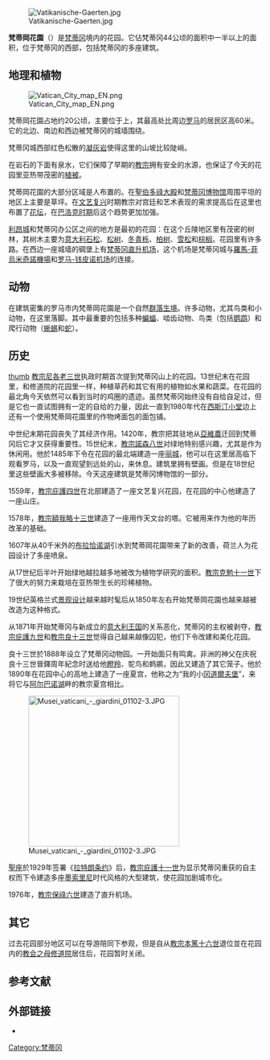{{NoteTA
|G1=Popes
}}
[[File:Vatikanische-Gaerten.jpg|thumb]]

'''梵蒂岡花園'''（{{lang-it|Giardini Vaticani}}）是[[梵蒂冈|梵蒂冈]]境内的花园。它佔梵蒂冈44公顷的面积中一半以上的面积，位于梵蒂冈的西部，包括梵蒂冈的多座建筑。

==地理和植物==
[[File:Vatican_City_map_EN.png|thumb]]

梵蒂岡花園占地约20公顷，主要位于{{link-en|梵蒂冈山|Vatican Hill}}上，其最高处比周边[[罗马|罗马]]的居民区高60米。它的北边、南边和西边被梵蒂冈的城墙围绕。

梵蒂冈城西部红色松散的[[凝灰岩|凝灰岩]]使得这里的山坡比较陡峭。

在岩石的下面有泉水，它们保障了早期的[[教宗|教宗]]拥有安全的水源，也保证了今天的花园里亚热带茂密的[[植被|植被]]。

梵蒂岡花園的大部分区域是人布置的。在[[聖伯多祿大殿|聖伯多祿大殿]]和[[梵蒂冈博物馆|梵蒂冈博物馆]]周围平坦的地区上主要是草坪。在[[文艺复兴|文艺复兴]]时期教宗对宫廷和艺术表现的需求提高后在这里也布置了[[花坛|花坛]]，在[[巴洛克艺术|巴洛克时期]]后这个趋势更加加强。

[[利昂城|利昂城]]和梵蒂冈办公区之间的地方是最初的花园：在这个丘陵地区里有茂密的树林，其树木主要为[[意大利石松|意大利石松]]、[[松属|松树]]、[[冬青栎|冬青栎]]、[[柏木属|柏树]]、[[雪松|雪松]]和[[棕榈科|棕榈]]。花园里有许多路。在西边一座城墙的碉堡上有[[梵蒂冈直升机场|梵蒂冈直升机场]]，这个机场是梵蒂冈城与[[羅馬-菲烏米奇諾機場|羅馬-菲烏米奇諾機場]]和[[罗马-钱皮诺机场|罗马-钱皮诺机场]]的连接。

==动物==
在建筑密集的罗马市内梵蒂岡花園是一个自然[[群落生境|群落生境]]。许多动物，尤其鸟类和小动物，在这里落脚。其中最重要的包括多种[[蝙蝠|蝙蝠]]、啮齿动物、鸟类（包括[[鹦鹉|鹦鹉]]）和爬行动物（[[蜥蜴科|蜥蜴]]和[[蛇|蛇]]）。

==历史==
[[文件:Ogrod_papieski.jpg|thumb]]
[[教宗尼各老三世|教宗尼各老三世]]执政时期首次提到梵蒂冈山上的花园。13世纪末在花园里，和修道院的花园里一样，种植草药和其它有用的植物如水果和蔬菜。在花园的最北角今天依然可以看到当时的鸡圈的遗迹。虽然梵蒂冈始终没有自给自足过，但是它也一直试图拥有一定的自给的力量，因此一直到1980年代在[[西斯汀小堂|西斯汀小堂]]边上还有一个使用梵蒂岡花園里的作物烤面包的面包铺。

中世纪末期花园丧失了其经济作用。1420年，教宗把其驻地从[[亞維農|亞維農]]迁回到梵蒂冈后它才又获得重要性。15世纪末，[[教宗諾森八世|教宗諾森八世]]对绿地特别感兴趣，尤其是作为休闲用。他於1485年下令在花园的最北端建造一座[[丽城|丽城]]，他可以在这里居高临下观看罗马，以及一直观望到远处的山，来休息。建筑里拥有壁画。但是在18世纪里这些壁画大多被移除。今天这座建筑是梵蒂冈博物馆的一部分。

1559年，[[教宗庇護四世|教宗庇護四世]]在北部建造了一座文艺复兴花园，在花园的中心他建造了一座山庄。

1578年，[[教宗額我略十三世|教宗額我略十三世]]建造了一座用作天文台的塔。它被用来作为他的年历改革的基础。

1607年从40千米外的[[布拉恰诺湖|布拉恰诺湖]]引水到梵蒂岡花園带来了新的改善，荷兰人为花园设计了多座喷泉。

从17世纪后半叶开始绿地越拉越多地被改为植物学研究的面积。[[教宗克勉十一世|教宗克勉十一世]]下了很大的努力来栽培在亚热带生长的珍稀植物。

19世纪英格兰式[[景观设计|景观设计]]越来越时髦后从1850年左右开始梵蒂岡花園也越来越被改造为这种格式。

从1871年开始梵蒂冈与新成立的[[意大利王國_(1861年－1946年)|意大利王国]]的关系恶化，梵蒂冈的主权被剥夺，[[教宗庇護九世|教宗庇護九世]]和[[教宗良十三世|教宗良十三世]]觉得自己越来越像囚犯，他们下令改建和美化花园。

良十三世於1888年设立了梵蒂冈动物园。一开始{{里}}面只有鸣禽。非洲的神父在庆祝良十三世晉鐸周年紀念时送给他[[瞪羚属|瞪羚]]、鸵鸟和鹈鹕，因此又建造了其它笼子。他於1890年在花园中心的高地上建造了一座夏宫，他称之为“我的小[[岡道爾夫堡教宗別墅|冈道爾夫堡]]”，来将它与[[阿尔巴诺湖|阿尔巴诺湖]]畔的教宗夏宫相比。

[[File:Musei_vaticani_-_giardini_01102-3.JPG|300px]]

[[聖座|聖座]]於1929年签署《[[拉特朗条约|拉特朗条约]]》后，[[教宗庇護十一世|教宗庇護十一世]]为显示梵蒂冈重获的自主权而下令建造多座[[贝尼托·墨索里尼|墨索里尼]]时代风格的大型建筑，使花园加剧城市化。

1976年，[[教宗保祿六世|教宗保祿六世]]建造了直升机场。

== 其它 ==
过去花园部分地区可以在导游陪同下参观，但是自从[[教宗本篤十六世|教宗本篤十六世]]退位並在花园内的[[教会之母修道院|教会之母修道院]]居住后，花园暂时关闭。

== 参考文献 ==
{{Reflist}}

== 外部链接 ==
{{Commons|Giardini Vaticani}}
* {{coord|41|54|11|N|12|27|2|W|display=inline,title}}

[[Category:梵蒂冈|Category:梵蒂冈]]